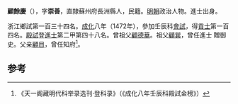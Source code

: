 '''顧餘慶'''（{{bd|1441年||？}}），字'''崇善'''，直隸蘇州府長洲縣人，民籍。[[明朝|明朝]]政治人物。進士出身。

浙江鄉試第一百三十四名。[[成化|成化]]八年（1472年），參加壬辰科[[會試|會試]]，得[[貢士|貢士]]第一百四名。[[殿試|殿試]]登[[進士|進士]]第二甲第四十八名。曾祖父[[顧德華|顧德華]]。祖父[[顧巽|顧巽]]，曾任進士 贈御史。父亲[[顧目|顧目]]，曾任知府<ref>《天一阁藏明代科举录选刊·登科录》（《成化八年壬辰科殿試金榜》）</ref>。

==参考==
{{reflist}}
{{明朝人物小作品}}
{{成化八年壬辰科殿試金榜}}